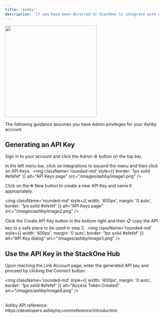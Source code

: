 ```yaml
---
title: 'Ashby'
description: 'If you have been directed to StackOne to integrate with Ashby, the following steps will help you understand the process and any necessary actions to configure successful integration.'
---
```



<img width="300px" noZoom="true" src="/images/ashby/ashby_logo.png" />

<Warning>The following guidance assumes you have Admin privileges for your Ashby account.</Warning>

 
## Generating an API Key

Sign in to your account and click the Admin ⚙️ button on the top bar.

In the left menu bar, click on Integrations to expand the menu and then click on API Keys.
​
<img className='rounded-md' style={{ border: '1px solid #efefef' }} alt="API Keys page" src="/images/ashby/image1.png" />


Click on the ➕ New button to create a new API Key and name it appropriately.

<img className='rounded-md' style={{ width: '400px', margin: '0 auto', border: '1px solid #efefef' }} alt="API Keys page" src="/images/ashby/image2.png" />


Click the Create API Key button in the bottom right and then 📋 copy the API key to a safe place to be used in step 2.
​
<img className='rounded-md' style={{ width: '400px', margin: '0 auto', border: '1px solid #efefef' }} alt="API Key dialog" src="/images/ashby/image3.png" />


## Use the API Key in the StackOne Hub
Upon reaching the Link Account page, enter the generated API key and proceed by clicking the Connect button.

<img className='rounded-md' style={{ width: '400px', margin: '0 auto', border: '1px solid #efefef' }} alt="Access Token Created" src="/images/ashby/image4.png" />


<IntegrationFooter />


<br/>

<Card title="Useful Links" icon="link" href="/content/components/card-group">
  Ashby API reference: https://developers.ashbyhq.com/reference/introduction
</Card>